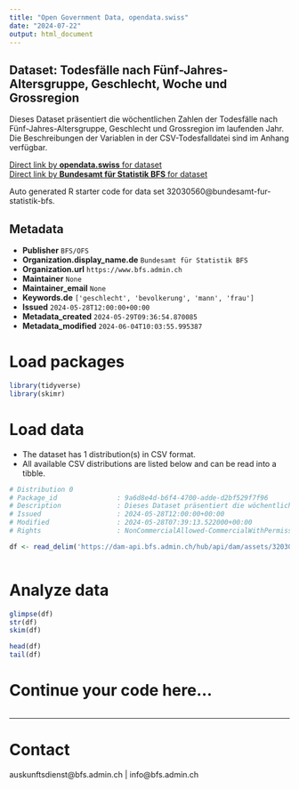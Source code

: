 ```yaml
---
title: "Open Government Data, opendata.swiss"
date: "2024-07-22"
output: html_document
---
```


## Dataset: Todesfälle nach Fünf-Jahres-Altersgruppe, Geschlecht, Woche und Grossregion

Dieses Dataset präsentiert die wöchentlichen Zahlen der Todesfälle nach Fünf-Jahres-Altersgruppe, Geschlecht und Grossregion im laufenden Jahr. Die Beschreibungen der Variablen in der CSV-Todesfalldatei sind im Anhang verfügbar.

[Direct link by **opendata.swiss** for dataset](https://opendata.swiss/de/dataset/todesfalle-nach-funf-jahres-altersgruppe-geschlecht-woche-und-grossregion46)<br>
[Direct link by **Bundesamt für Statistik BFS** for dataset](https://www.bfs.admin.ch/asset/de/ts-q-01.04.02.01.31-P)

Auto generated R starter code for data set 32030560@bundesamt-fur-statistik-bfs.

## Metadata

- **Publisher** `BFS/OFS`
- **Organization.display_name.de** `Bundesamt für Statistik BFS`
- **Organization.url** `https://www.bfs.admin.ch`
- **Maintainer** `None`
- **Maintainer_email** `None`
- **Keywords.de** `['geschlecht', 'bevolkerung', 'mann', 'frau']`
- **Issued** `2024-05-28T12:00:00+00:00`
- **Metadata_created** `2024-05-29T09:36:54.870085`
- **Metadata_modified** `2024-06-04T10:03:55.995387`


# Load packages

```r

library(tidyverse)
library(skimr)

```

# Load data

-   The dataset has 1 distribution(s) in CSV format.
-   All available CSV distributions are listed below and can be read into a tibble.

```r

# Distribution 0
# Package_id               : 9a6d8e4d-b6f4-4700-adde-d2bf529f7f96
# Description              : Dieses Dataset präsentiert die wöchentlichen Zahlen der Todesfälle nach Fünf-Jahres-Altersgruppe, Geschlecht und Grossregion im laufenden Jahr. Die Beschreibungen der Variablen in der CSV-Todesfalldatei sind im Anhang verfügbar.
# Issued                   : 2024-05-28T12:00:00+00:00
# Modified                 : 2024-05-28T07:39:13.522000+00:00
# Rights                   : NonCommercialAllowed-CommercialWithPermission-ReferenceRequired

df <- read_delim('https://dam-api.bfs.admin.ch/hub/api/dam/assets/32030572/master')



```

# Analyze data

```r

glimpse(df)
str(df)
skim(df)

head(df)
tail(df)

```

# Continue your code here...

```r

```

------------------------------------------------------------------------

# Contact

auskunftsdienst@bfs.admin.ch | info@bfs.admin.ch

